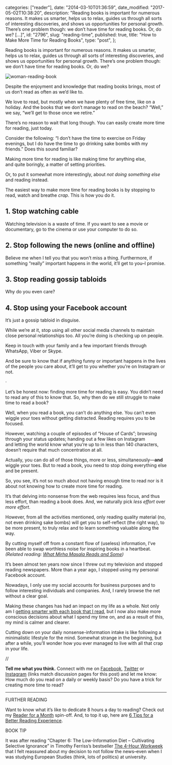 
  categories: ["reader"],
  date: "2014-03-10T01:36:59",
  date_modified: "2017-05-02T10:38:20",
  description:
    "Reading books is important for numerous reasons. It makes us smarter, helps us to relax, guides us through all sorts of interesting discoveries, and shows us opportunities for personal growth. There’s one problem though: we don’t have time for reading books. Or, do we? […]",
  id: "2796",
  slug: "reading-time",
  published: true,
  title: "How to Make More Time for Reading Books",
  type: "post",
};


Reading books is important for numerous reasons. It makes us smarter, helps us to relax, guides us through all sorts of interesting discoveries, and shows us opportunities for personal growth. There’s one problem though: we don’t have time for reading books. Or, do we?

![woman-reading-book](/pages/tsop/posts/reading-time/woman-reading-book_1.jpg)

Despite the enjoyment and knowledge that reading books brings, most of us don’t read as often as we’d like to.

We love to read, but mostly when we have plenty of free time, like on a holiday. And the books that we don’t manage to read on the beach? “Well,” we say, “we’ll get to those once we retire.”

There’s no reason to wait that long though. You can easily create more time for reading, just today.

Consider the following: “I don’t have the time to exercise on Friday evenings, but I do have the time to go drinking sake bombs with my friends.” Does this sound familiar?

Making more time for reading is like making time for anything else, and quite boringly, a matter of setting priorities.

Or, to put it somewhat more interestingly, about _not doing something else_ and reading instead.

The easiest way to make more time for reading books is by stopping to read, watch and breathe _crap_. This is how you do it.

## 1. Stop watching cable

Watching television is a waste of time. If you want to see a movie or documentary, go to the cinema or use your computer to do so.

## 2. Stop following the news (online and offline)

Believe me when I tell you that you won’t miss a thing. Furthermore, if something “really” important happens in the world, it’ll get to you–I promise.

## 3. Stop reading gossip tabloids

Why do you even care?

## 4. Stop using your Facebook account

It’s just a gossip tabloid in disguise.

While we’re at it, stop using all other social media channels to maintain close personal relationships too. All you’re doing is checking up on people.

Keep in touch with your family and a few important friends through WhatsApp, Viber or Skype.

And be sure to know that if anything funny or important happens in the lives of the people you care about, it’ll get to you whether you’re on Instagram or not.

·

Let’s be honest now: finding more time for reading is easy. You didn’t need to read any of this to know that. So, why then do we still struggle to make time to read a book?

Well, when you read a book, you can’t do anything else. You can’t even wiggle your toes without getting distracted. Reading requires you to be focused.

However, watching a couple of episodes of “House of Cards”; browsing through your status updates; handing out a few likes on Instagram and letting the world know what you’re up to in less than 140 characters, doesn’t require that much concentration at all.

Actually, you can do all of those things, more or less, simultaneously—**and** wiggle your toes. But to read a book, you need to stop doing everything else and be present.

So, you see, it’s not so much about not having enough time to read nor is it about not knowing how to create more time for reading.

It’s that delving into nonsense from the web requires less focus, and thus less effort, than reading a book does. And, we naturally pick *less effort* over _more effort_.

However, from all the activities mentioned, only reading quality material (no, not even drinking sake bombs) will get you to self-reflect (the right way), to be more present, to truly relax and to learn something valuable along the way.

By cutting myself off from a constant flow of (useless) information, I’ve been able to swap worthless noise for inspiring books in a heartbeat. _(Related reading: [What Mirha Masala Reads and Some](/tsop/posts/reading-habits/))_

It’s been almost ten years now since I threw out my television and stopped reading newspapers. More than a year ago, I stopped using my personal Facebook account.

Nowadays, I only use my social accounts for business purposes and to follow interesting individuals and companies. And, I rarely browse the net without a clear goal.

Making these changes has had an impact on my life as a whole. Not only am I [getting smarter with each book that I read](/tsop/posts/read-business-books/), but I now also make more conscious decisions about what I spend my time on, and as a result of this, my mind is calmer and clearer.

Cutting down on your daily nonsense-information intake is like following a minimalistic lifestyle for the mind. Somewhat strange in the beginning, but after a while, you’ll wonder how you ever managed to live with all that crap in your life.

//

**Tell me what you think.** Connect with me on [Facebook](https://www.facebook.com/thespinoffproject/photos/a.909992835699269.1073741836.443190319046192/916213528410533/), [Twitter](https://twitter.com/mirhamasala/status/579456235222753280) or [Instagram](https://instagram.com/p/0haSKOkyB5/) (links match discussion pages for this post) and let me know: How much do you read on a daily or weekly basis? Do you have a trick for creating more time to read?

---

FURTHER READING

Want to know what it’s like to dedicate 8 hours a day to reading? Check out my [Reader for a Month](/tsop/posts/reader-month/) spin-off. And, to top it up, here are [6 Tips for a Better Reading Experience](/tsop/posts/reading-tips/).

BOOK TIP

It was after reading “Chapter 6: The Low-Information Diet – Cultivating Selective Ignorance” in Timothy Ferriss’s bestseller [The 4-Hour Workweek](/posts/read-100-books#36-the-4-hour-workweek) that I felt reassured about my decision to not follow the news–even when I was studying European Studies (think, lots of politics) at university.
